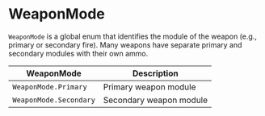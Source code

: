 # WeaponMode

`WeaponMode` is a global enum that identifies the module of the weapon (e.g., primary or secondary fire). Many weapons have separate primary and secondary modules with their own ammo.

| WeaponMode | Description |
| --- | --- |
| `WeaponMode.Primary` | Primary weapon module |
| `WeaponMode.Secondary` | Secondary weapon module |



